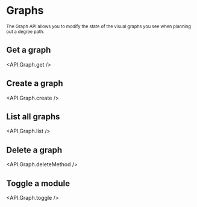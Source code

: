 
# Graphs

<sub>
  The Graph API allows you to modify the state of the visual graphs you see when
  planning out a degree path.
</sub>

## Get a graph

<API.Graph.get />

## Create a graph

<API.Graph.create />

## List all graphs

<API.Graph.list />

## Delete a graph

<API.Graph.deleteMethod />

## Toggle a module

<API.Graph.toggle />

